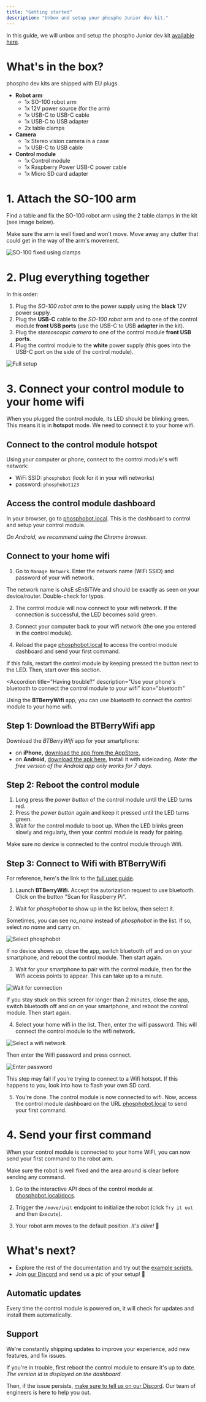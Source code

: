 ```yaml
---
title: "Getting started"
description: "Unbox and setup your phospho Junior dev kit."
---
```


In this guide, we will unbox and setup the phospho Junior dev kit [available here](https://robots.phospho.ai).

# What's in the box?

<Info>phospho dev kits are shipped with EU plugs.</Info>

- **Robot arm**
    - 1x SO-100 robot arm 
    - 1x 12V power source (for the arm)
    - 1x USB-C to USB-C cable
    - 1x USB-C to USB adapter
    - 2x table clamps
- **Camera**
    - 1x Stereo vision camera in a case
    - 1x USB-C to USB cable
- **Control module**
    - 1x Control module
    - 1x Raspberry Power USB-C power cable
    - 1x Micro SD card adapter

# 1. Attach the SO-100 arm

Find a table and fix the SO-100 robot arm using the 2 table clamps in the kit (see image below). 

<Warning>Make sure the arm is well fixed and won't move. Move away any clutter that could get in the way of the arm's movement.</Warning>

![SO-100 fixed using clamps](/assets/so100clamps.jpg)

# 2. Plug everything together

In this order:

1. Plug the _SO-100 robot arm_ to the power supply using the **black** 12V power supply.
2. Plug the **USB-C** cable to the _SO-100 robot_ arm and to one of the  control module **front USB ports** (use the USB-C to USB **adapter** in the kit).
3. Plug the _stereoscopic camera_ to one of the control module **front USB ports**.
4. Plug the control module to the **white** power supply (this goes into the USB-C port on the side of the control module).

![Full setup](/assets/pdk1_plugged.jpg)

# 3. Connect your control module to your home wifi

When you plugged the control module, its LED should be blinking green. This means it is in **hotspot** mode. We need to connect it to your home wifi.

## Connect to the control module hotspot

Using your computer or phone, connect to the control module's wifi network:
- WiFi SSID: `phosphobot` (look for it in your wifi networks)
- password: `phosphobot123`

## Access the control module dashboard

In your browser, go to [phosphobot.local](http://phosphobot.local). This is the dashboard to control and setup your control module.

_On Android, we recommend using the Chrome browser._

## Connect to your home wifi

1. Go to `Manage Network`. Enter the network name (WiFi SSID) and password of your wifi network. 

<Warning>
The network name is cAsE sEnSiTiVe and should be exactly as seen on your device/router. Double-check for typos.
</Warning>

2. The control module will now connect to your wifi network. If the connection is successful, the LED becomes solid green.

3. Connect your computer back to your wifi network (the one you entered in the control module). 

4. Reload the page [phosphobot.local](http://phosphobot.local) to access the control module dashboard and send your first command.

If this fails, restart the control module by keeping pressed the button next to the LED. Then, start over this section.

<Accordion title="Having trouble?"
description="Use your phone's bluetooth to connect the control module to your wifi"
icon="bluetooth"
>

Using the **BTBerryWifi** app, you can use bluetooth to connect the control module to your home wifi.

## Step 1: Download the BTBerryWifi app

Download the _BTBerryWifi_ app for your smartphone:

- on **iPhone,** [download the app from the AppStore.](https://apps.apple.com/us/app/btberrywifi/id1596978011)
- on **Android,** [download the apk here.](https://drive.google.com/drive/folders/12l5lCZS4T8wHfdSLyCGM-hrzh64EM-zo?usp=sharing) Install it with sideloading. _Note: the free version of the Android app only works for 7 days._

## Step 2: Reboot the control module

1. Long press the _power button_ of the control module until the LED turns red.
2. Press the _power button_ again and keep it pressed until the LED turns green.
3. Wait for the control module to boot up. When the LED blinks green slowly and regularly, then your control module is ready for pairing.

<Warning>
Make sure no device is connected to the control module through Wifi.
</Warning>

## Step 3: Connect to Wifi with BTBerryWifi

<Info>For reference, here's the link to the [full user guide](https://www.btberrywifi.com/).</Info>

1. Launch **BTBerryWifi.** Accept the autorization request to use bluetooth. Click on the button "Scan for Raspberry Pi".

2. Wait for _phosphobot_ to show up in the list below, then select it. 

<Note>Sometimes, you can see _no_name_ instead of _phosphobot_ in the list. If so, select _no name_ and carry on.</Note>

![Select phosphobot](/assets/rpi-1.png)

If no device shows up, close the app, switch bluetooth off and on on your smartphone, and reboot the control module. Then start again.

3. Wait for your smartphone to pair with the control module, then for the Wifi access points to appear. This can take up to a minute.

![Wait for connection](/assets/rpi-2.png)

If you stay stuck on this screen for longer than 2 minutes, close the app, switch bluetooth off and on on your smartphone, and reboot the control module. Then start again.

4. Select your home wifi in the list. Then, enter the wifi password. This will connect the control module to the wifi network.

![Select a wifi network](/assets/rpi-3.png)

Then enter the Wifi password and press connect.

![Enter password](/assets/rpi-4.png)

<Note>This step may fail if you're trying to connect to a Wifi hotspot. If this happens to you, look into how to flash your own SD card.</Note>

5. You're done. The control module is now connected to wifi. Now, access the control module dashboard on the URL [phosphobot.local](http://phosphobot.local) to send your first command. 

</Accordion>

# 4. Send your first command

When your control module is connected to your home WiFi, you can now send your first command to the robot arm.

<Warning>Make sure the robot is well fixed and the area around is clear before sending any command.</Warning>

1. Go to the interactive API docs of the control module at [phosphobot.local/docs](http://phosphobot.local/docs). 

2. Trigger the `/move/init` endpoint to initialize the robot (click `Try it out` and then `Execute`). 

3. Your robot arm moves to the default position. _It's alive!_ 🎉

# What's next?

- Explore the rest of the documentation and try out the [example scripts.](/examples)
- Join [our Discord](https://discord.gg/cbkggY6NSK) and send us a pic of your setup! 💚

## Automatic updates

Every time the control module is powered on, it will check for updates and install them automatically.

## Support

We're constantly shipping updates to improve your experience, add new features, and fix issues.

If you're in trouble, first reboot the control module to ensure it's up to date. _The version id is displayed on the dashboard._

Then, if the issue persists, [make sure to tell us on our Discord](https://discord.gg/cbkggY6NSK). Our team of engineers is here to help you out.